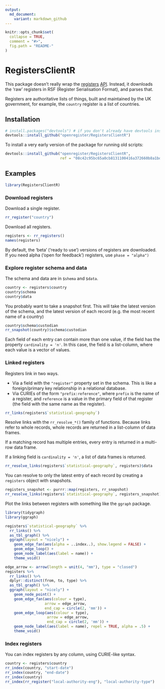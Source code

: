 ```yaml
---
output:
  md_document:
    variant: markdown_github
---
```


```r
knitr::opts_chunk$set(
  collapse = TRUE,
  comment = "#>",
  fig.path = "README-"
)
```

# RegistersClientR

This package doesn't really wrap the
[registers](https://registers.cloudapps.digital/)
[API](https://registers-docs.cloudapps.digital/#api-documentation-for-registers).
Instead, it downloads the 'raw' registers in RSF (Register Serialisation
Format), and parses that.

Registers are authoritative lists of things, built and maintained by the UK
government, for example, the `country` register is a list of countries.

## Installation

```r
# install.packages("devtools") # if you don't already have devtools installed
devtools::install_github("openregister/RegistersClientR")
```

To install a very early version of the package for running old scripts:

```r
devtools::install_github("openregister/RegistersClientR",
                         ref = "08c42c95bc65a0cb8131100416a372660b8a1bd5")
```

## Examples

```r
library(RegistersClientR)
```

### Download registers

Download a single register.

```r
rr_register("country")
```

Download all registers.

```r
registers <- rr_registers()
names(registers)
```

By default, the 'beta' ('ready to use') versions of registers are downloaded.
If you need alpha ('open for feedback') registers, use `phase = "alpha")`

### Explore register schema and data

The schema and data are in `$shema` and `$data`.

```r
country <- registers$country
country$schema
country$data
```

You probably want to take a snapshot first.  This will take the latest version
of the schema, and the latest version of each record (e.g. the most recent name
of a country)

```r
country$schema$custodian
rr_snapshot(country)$schema$custodian
```

Each field of each entry can contain more than one value, if the field has the
property `cardinality = 'n'`.  In this case, the field is a list-column, where
each value is a vector of values.

### Linked registers

Registers link in two ways.

* Via a field with the `"register"` property set in the schema.  This is like a
  foreign/primary key relationship in a relational database.
* Via CURIEs of the form `"prefix:reference"`, where `prefix` is the name of
  a register, and `reference` is a value in the primary field of that register
  (the field with the same name as the register).

```r
rr_links(registers$`statistical-geography`)
```

Resolve links with the `rr_resolve_*()` family of functions.  Because links
refer to whole records, whole records are returned in a list-column of data
frames.

If a matching record has multiple entries, every entry is returned in a
multi-row data frame.

If a linking field is `cardinality = 'n'`, a list of data frames is returned.

```r
rr_resolve_links(registers$`statistical-geography`, registers)$data
```

You can resolve to only the latest entry of each record by creating a
`registers` object with snapshots.

```r
registers_snapshot <- purrr::map(registers, rr_snapshot)
rr_resolve_links(registers$`statistical-geography`, registers_snapshot)$data
```

Plot the links between registers with something like the `ggraph` package.

```r
library(tidygraph)
library(ggraph)

registers$`statistical-geography` %>%
  rr_links() %>%
  as_tbl_graph() %>%
  ggraph(layout = "nicely") +
    geom_edge_fan(aes(alpha = ..index..), show.legend = FALSE) +
    geom_edge_loop() +
    geom_node_label(aes(label = name)) +
    theme_void()

edge_arrow <- arrow(length = unit(4, "mm"), type = "closed")
registers %>%
  rr_links() %>%
  dplyr::distinct(from, to, type) %>%
  as_tbl_graph() %>%
  ggraph(layout = "nicely") +
    geom_node_point() +
    geom_edge_fan(aes(colour = type),
                  arrow = edge_arrow,
                  end_cap = circle(2, 'mm')) +
    geom_edge_loop(aes(colour = type),
                   arrow = edge_arrow,
                   end_cap = circle(2, 'mm')) +
    geom_node_label(aes(label = name), repel = TRUE, alpha = .5) +
    theme_void()
```

### Index registers

You can index registers by any column, using CURIE-like syntax.

```r
country <- registers$country
rr_index(country, "start-date")
rr_index(country, "end-date")
rr_index(country)
rr_index(rr_register("local-authority-eng"), "local-authority-type")
```
